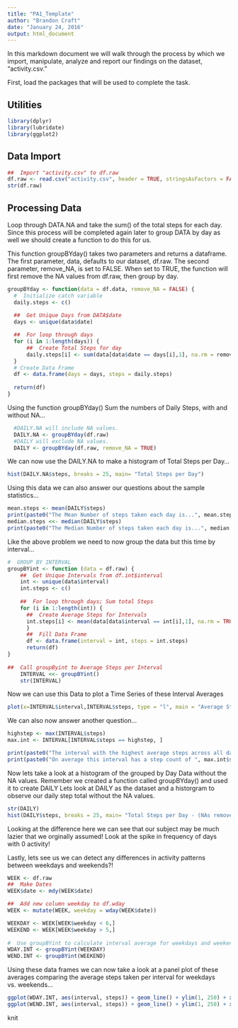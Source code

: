 ```yaml
---
title: "PA1_Template"
author: "Brandon Craft"
date: "January 24, 2016"
output: html_document
---
```


In this markdown document we will walk through the process by which we import, manipulate, analyze and report our findings on the dataset, "activity.csv."

First, load the packages that will be used to complete the task.

##  Utilities
```r
library(dplyr)
library(lubridate)
library(ggplot2)
```

##  Data Import 

```r
##  Import "activity.csv" to df.raw
df.raw <- read.csv("activity.csv", header = TRUE, stringsAsFactors = FALSE)
str(df.raw)
```


##  Processing Data

Loop through DATA.NA and take the sum() of the total steps for each day. 
Since this process will be completed again later to group DATA by day as well we should create a function to do this for us. 

This function groupBYday() takes two parameters and returns a dataframe. 
The first parameter, data, defaults to our dataset, df.raw. 
The second parameter, remove_NA, is set to FALSE. 
When set to TRUE, the function will first remove the NA values from df.raw, then group by day. 

```r
groupBYday <- function(data = df.data, remove_NA = FALSE) {
  #  Initialize catch variable
  daily.steps <- c()
  
  ##  Get Unique Days from DATA$date
  days <- unique(data$date)

  ##  For loop through days
  for (i in 1:length(days)) {
      ##  Create Total Steps for day
      daily.steps[i] <- sum(data[data$date == days[i],1], na.rm = remove_NA)
  }
  # Create Data Frame
  df <- data.frame(days = days, steps = daily.steps)
  
  return(df)
}
```

Using the function groupBYday() Sum the numbers of Daily Steps, with and without NA...
```r
  #DAILY.NA will include NA values.
  DAILY.NA <- groupBYday(df.raw)
  #DAILY will exclude NA values.
  DAILY <- groupBYday(df.raw, remove_NA = TRUE)
```

We can now use the DAILY.NA to make a histogram of Total Steps per Day...
```r
hist(DAILY.NA$steps, breaks = 25, main= "Total Steps per Day")
```

Using this data we can also answer our questions about the sample statistics...
```r
mean.steps <- mean(DAILY$steps) 
print(paste0("The Mean Number of steps taken each day is...", mean.steps, " steps."))
median.steps <<- median(DAILY$steps)
print(paste0("The Median Number of steps taken each day is...", median.steps, " steps."))
```    

Like the above problem we need to now group the data but this time by interval...
```r
#  GROUP BY INTERVAL
groupBYint <- function (data = df.raw) {
    ##  Get Unique Intervals from df.int$interval
    int <- unique(data$interval)
    int.steps <- c()
    
    ##  For loop through days; Sum total Steps
    for (i in 1:length(int)) {
      ##  Create Average Steps for Intervals
      int.steps[i] <- mean(data[data$interval == int[i],1], na.rm = TRUE)
      }
      ##  Fill Data Frame
      df <- data.frame(interval = int, steps = int.steps)
      return(df)
}
    
##  Call groupByint to Average Steps per Interval
    INTERVAL <<- groupBYint()
    str(INTERVAL)
```

Now we can use this Data to plot a Time Series of these Interval Averages
```r
plot(x=INTERVAL$interval,INTERVAL$steps, type = "l", main = "Average Steps per Interval")
```

We can also now answer another question...
```r
highstep <- max(INTERVAL$steps)
max.int <- INTERVAL[INTERVAL$steps == highstep, ]
```
```r
print(paste0("The interval with the highest average steps across all days is interval ", max.int$interval))
print(paste0("On average this interval has a step count of ", max.int$steps, " steps."))
```    

Now lets take a look at a histogram of the grouped by Day Data without the NA values.
Remember we created a function called groupBYday() and used it to create DAILY
Lets look at DAILY as the dataset and a historgram to observe our daily step total without the NA values. 
```r
str(DAILY)
hist(DAILY$steps, breaks = 25, main= "Total Steps per Day - (NAs removed)")
```

Looking at the difference here we can see that our subject may be much lazier that we orginally assumed!
Look at the spike in frequency of days with 0 activity!


Lastly, lets see us we can detect any differences in activity patterns between weekdays and weekends?!
```r
WEEK <- df.raw
##  Make Dates 
WEEK$date <- mdy(WEEK$date)

##  Add new column weekday to df.wday
WEEK <- mutate(WEEK, weekday = wday(WEEK$date))

WEEKDAY <- WEEK[WEEK$weekday < 6,]
WEEKEND <- WEEK[WEEK$weekday > 5,]
    
#  Use groupBYint to calculate interval average for weekdays and weekends
WDAY.INT <- groupBYint(WEEKDAY)
WEND.INT <- groupBYint(WEEKEND)

```  

Using these data frames we can now take a look at a panel plot of these averages comparing the average steps taken per interval for weekdays vs. weekends...
```r
ggplot(WDAY.INT, aes(interval, steps)) + geom_line() + ylim(1, 250) + xlim(0,2360)
ggplot(WEND.INT, aes(interval, steps)) + geom_line() + ylim(1, 250) + xlim(0,2360)
```
knit
